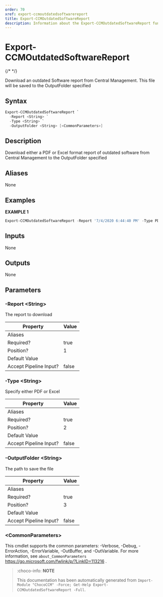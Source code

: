 ```yaml
---
order: 70
xref: export-ccmoutdatedsoftwarereport
title: Export-CCMOutdatedSoftwareReport
description: Information about the Export-CCMOutdatedSoftwareReport function
---
```


# Export-CCMOutdatedSoftwareReport

{/* <!-- This documentation is automatically generated from /Export-CCMOutdatedSoftwareReport.ps1 using GenerateDocs.ps1. Contributions are welcome at the original location(s). --> */}

Download an outdated Software report from Central Management. This file will be saved to the OutputFolder specified

## Syntax

~~~powershell
Export-CCMOutdatedSoftwareReport `
  -Report <String> `
  -Type <String> `
  -OutputFolder <String> [<CommonParameters>]
~~~

## Description

Download either a PDF or Excel format report of outdated software from Central Management to the OutputFolder specified


## Aliases

None

## Examples

 **EXAMPLE 1**

~~~powershell
Export-CCMOutdatedSoftwareReport -Report '7/4/2020 6:44:40 PM' -Type PDF -OutputFolder C:\CCMReports

~~~

## Inputs

None

## Outputs

None

## Parameters

###  -Report &lt;String&gt;
The report to download

Property               | Value
---------------------- | -----
Aliases                |
Required?              | true
Position?              | 1
Default Value          |
Accept Pipeline Input? | false

###  -Type &lt;String&gt;
Specify either PDF or Excel

Property               | Value
---------------------- | -----
Aliases                |
Required?              | true
Position?              | 2
Default Value          |
Accept Pipeline Input? | false

###  -OutputFolder &lt;String&gt;
The path to save the file

Property               | Value
---------------------- | -----
Aliases                |
Required?              | true
Position?              | 3
Default Value          |
Accept Pipeline Input? | false

### &lt;CommonParameters&gt;

This cmdlet supports the common parameters: -Verbose, -Debug, -ErrorAction, -ErrorVariable, -OutBuffer, and -OutVariable. For more information, see `about_CommonParameters` https://go.microsoft.com/fwlink/p/?LinkID=113216 .



<Xref title="Function Reference" value="chococcm-functions" />

> :choco-info: **NOTE**
>
> This documentation has been automatically generated from `Import-Module "ChocoCCM" -Force; Get-Help Export-CCMOutdatedSoftwareReport -Full`.

